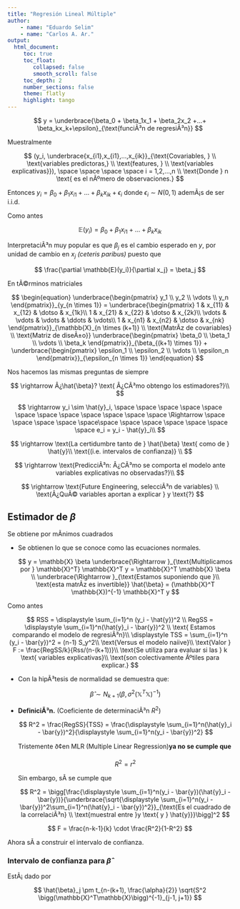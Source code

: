 ```yaml
---
title: "Regresión Lineal Múltiple"
author: 
    - name: "Eduardo Selim"
    - name: "Carlos A. Ar."
output: 
  html_document:
     toc: true
     toc_float:
        collapsed: false
        smooth_scroll: false
     toc_depth: 2
     number_sections: false
     theme: flatly
     highlight: tango
---
```


$$
y = \underbrace{\beta_0 + \beta_1x_1 + \beta_2x_2 +...+ \beta_kx_k+\epsilon}_{\text{funciÃ³n de regresiÃ³n}}
$$

Muestralmente

$$
(y_i, \underbrace{x_{i1},x_{i1},...,x_{ik}}_{\text{Covariables, } \\ \text{variables predictoras,} \\ \text{features, } \\ \text{variables explicativas}}), \space \space \space \space i = 1,2,...,n \\ \text{Donde } n \text{ es el nÃºmero de observaciones.} 
$$

Entonces $y_i = \beta_0 + \beta_1 x_{i1} + ... + \beta_k x_{ik} + \epsilon_i$ donde $\epsilon_i \sim N(0 , 1)$ ademÃ¡s de ser i.i.d.

Como antes

$$
\mathbb{E}(y_i)= \beta_0 + \beta_1 x_{i1} + ... + \beta_k x_{ik}
$$

InterpretaciÃ³n muy popular es que $\beta_j$ es el cambio esperado en $y$, por unidad de cambio en $x_j$ *(ceteris paribus)* puesto que

$$
\frac{\partial \mathbb{E}(y_i)}{\partial x_j} = \beta_j
$$

En tÃ©rminos matriciales

$$
\begin{equation}
 \underbrace{\begin{pmatrix}
   y_1 \\
   y_2 \\
   \vdots \\
   y_n
 \end{pmatrix}}_{y_{n \times 1}}
 = 
\underbrace{\begin{pmatrix}
   1     & x_{11} & x_{12} & \dotso & x_{1k}\\
   1     & x_{21} & x_{22} & \dotso & x_{2k}\\
  \vdots & \vdots & \vdots & \ddots & \vdots\\
   1     & x_{n1} & x_{n2} & \dotso & x_{nk}
 \end{pmatrix}}_{\mathbb{X}_{n \times (k+1)} \\ \text{MatrÃ­z de covariables} \\ \text{Matriz de diseÃ±o}}
\underbrace{\begin{pmatrix}
   \beta_0 \\
   \beta_1 \\
   \vdots \\
   \beta_k
 \end{pmatrix}}_{\beta_{(k+1) \times 1}}
+
\underbrace{\begin{pmatrix}
   \epsilon_1 \\
   \epsilon_2 \\
   \vdots \\
   \epsilon_n
 \end{pmatrix}}_{\epsilon_{n \times 1}}
\end{equation}
$$

Nos hacemos las mismas preguntas de siempre

$$
\rightarrow Â¿\hat{\beta}? \text{ Â¿CÃ³mo obtengo los estimadores?}\\
$$

$$
\rightarrow y_i \sim \hat{y}_i, \space \space \space \space \space  \space \space \space \space \space \space \space \Rightarrow \space \space \space \space  \space\space \space \space \space  \space \space \space  e_i = y_i - \hat{y}_i\\
$$

$$
\rightarrow \text{La certidumbre tanto de } \hat{\beta} \text{ como de } \hat{y}\\ \text{(i.e. intervalos de confianza)} \\
$$

$$
\rightarrow \text{PredicciÃ³n: Â¿CÃ³mo se comporta el modelo ante variables explicativas no observadas?}\\
$$

$$
\rightarrow \text{Future Engineering, selecciÃ³n de variables} \\
 \text{Â¿QuÃ© variables aportan a explicar } y \text{?}
$$

## Estimador de $\beta$

Se obtiene por mÃ­nimos cuadrados

-   Se obtienen lo que se conoce como las ecuaciones normales.

    $$
    y = \mathbb{X} \beta \underbrace{\Rightarrow }_{\text{Multiplicamos por }  \mathbb{X}^T} \mathbb{X}^T y = \mathbb{X}^T \mathbb{X} \beta \\
    \underbrace{\Rightarrow }_{\text{Estamos suponiendo que }\\ \text{esta matrÃ­z es invertible}} \hat{\beta} = (\mathbb{X}^T \mathbb{X})^{-1} \mathbb{X}^T y
    $$

Como antes

$$
RSS = \displaystyle \sum_{i=1}^n (y_i - \hat{y})^2  \\
RegSS = \displaystyle \sum_{i=1}^n(\hat{y}_i - \bar{y})^2 \\
 \text{ Estamos comparando el modelo de regresiÃ³n}\\
\displaystyle TSS = \sum_{i=1}^n (y_i - \bar{y})^2 = (n-1) S_y^2\\
\text{Versus el modelo naiive}\\
\text{Valor } F := \frac{RegSS/k}{Rss/(n-(k+1))}\\
\text{Se utiliza para evaluar si las } k \text{ variables explicativas}\\
\text{son colectivamente Ãºtiles para explicar.}
$$

-   Con la hipÃ³tesis de normalidad se demuestra que:

    $$
    \hat{\beta} \sim N_{k+1} \bigg(\beta, \sigma^2(\mathbb{X}^T\mathbb{X})^{-1}\bigg)
    $$

-   **DefiniciÃ³n.** (Coeficiente de determinaciÃ³n $R^2$)

    $$
    R^2 = \frac{RegSS}{TSS} = \frac{\displaystyle \sum_{i=1}^n(\hat{y}_i - \bar{y})^2}{\displaystyle \sum_{i=1}^n(y_i - \bar{y})^2}
    $$

    Tristemente ð¢en MLR (Multiple Linear Regression)**ya no se cumple que**

    $$
    R^2 = r^2
    $$

    Sin embargo, sÃ­ se cumple que

    $$
    R^2 = \bigg[\frac{\displaystyle \sum_{i=1}^n(y_i - \bar{y})(\hat{y}_i - \bar{y})}{\underbrace{\sqrt{\displaystyle \sum_{i=1}^n(y_i - \bar{y})^2\sum_{i=1}^n(\hat{y}_i - \bar{y})^2}}_{\text{Es el cuadrado de la correlaciÃ³n} \\ \text{muestral entre }y \text{ y } \hat{y}}}\bigg]^2
    $$

$$
F = \frac{n-k-1}{k} \cdot \frac{R^2}{1-R^2}
$$

Ahora sÃ­ a construir el intervalo de confianza.

### Intervalo de confianza para $\hat{\beta}$

EstÃ¡ dado por

$$
\hat{\beta}_j \pm t_{n-(k+1), \frac{\alpha}{2}} \sqrt{S^2 \bigg(\mathbb{X}^T\mathbb{X}\bigg)^{-1}_{j-1, j+1}}
$$

